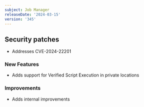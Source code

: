 ```yaml
---
subject: Job Manager
releaseDate: '2024-03-15'
version: '345'
---
```


## Security patches

* Addresses CVE-2024-22201

### New Features

* Adds support for Verified Script Execution in private locations

### Improvements

* Adds internal improvements
